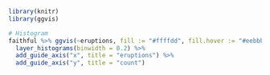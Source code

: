 ```r
library(knitr)
library(ggvis)
```

```r
# Histogram
faithful %>% ggvis(~eruptions, fill := "#ffffdd", fill.hover := "#eebbbb") %>%
  layer_histograms(binwidth = 0.2) %>%
  add_guide_axis("x", title = "eruptions") %>%
  add_guide_axis("y", title = "count")
```
